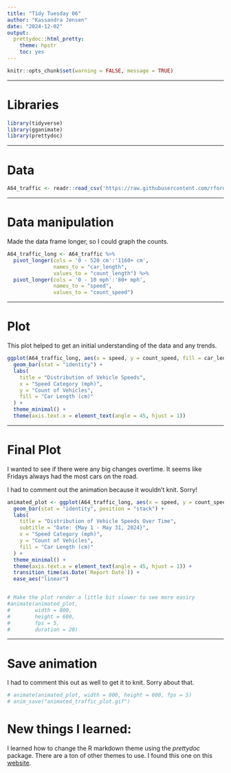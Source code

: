 ```yaml
---
title: "Tidy Tuesday 06"
author: "Kassandra Jensen"
date: "2024-12-02"
output: 
  prettydoc::html_pretty:
    theme: hpstr
    toc: yes
---
```


```r
knitr::opts_chunk$set(warning = FALSE, message = TRUE) 
```
***
# Libraries
```r
library(tidyverse)
library(gganimate)
library(prettydoc)
```
***
# Data
```r
A64_traffic <- readr::read_csv('https://raw.githubusercontent.com/rfordatascience/tidytuesday/main/data/2024/2024-12-03/A64_traffic.csv')
```
***
# Data manipulation
Made the data frame longer, so I could graph the counts. 
```r
A64_traffic_long <- A64_traffic %>%
  pivot_longer(cols = '0 - 520 cm':'1160+ cm',
               names_to = "car_length",
               values_to = "count_length") %>%
  pivot_longer(cols = '0 - 10 mph':'80+ mph',
               names_to = "speed",
               values_to = "count_speed")
```
***
# Plot
This plot helped to get an initial understanding of the data and any trends.
```r
ggplot(A64_traffic_long, aes(x = speed, y = count_speed, fill = car_length)) +
  geom_bar(stat = "identity") +
  labs(
    title = "Distribution of Vehicle Speeds",
    x = "Speed Category (mph)",
    y = "Count of Vehicles",
    fill = "Car Length (cm)"
  ) +
  theme_minimal() +
  theme(axis.text.x = element_text(angle = 45, hjust = 1))

```
***
# Final Plot
I wanted to see if there were any big changes overtime. It seems like Fridays always had the most cars on the road. 


I had to comment out the animation because it wouldn't knit. Sorry!
```r
animated_plot <- ggplot(A64_traffic_long, aes(x = speed, y = count_speed, fill = car_length)) + ## make plot
  geom_bar(stat = "identity", position = "stack") +                                             ## bar plot + stack keeps the different groups stacked on one another
  labs(
    title = "Distribution of Vehicle Speeds Over Time",                                         ## Labels
    subtitle = "Date: {May 1 - May 31, 2024}",
    x = "Speed Category (mph)",
    y = "Count of Vehicles",
    fill = "Car Length (cm)"
  ) + 
  theme_minimal() +                                                                             ## minimal theme
  theme(axis.text.x = element_text(angle = 45, hjust = 1)) +
  transition_time(as.Date(`Report Date`)) +                                                     ## animate over the report date
  ease_aes("linear")                                                                            ## makes it have smooth transitions


# Make the plot render a little bit slower to see more easiry
#animate(animated_plot, 
#        width = 800, 
#        height = 600, 
#        fps = 5,                                                                                ## fewer frames per second 
#        duration = 20)                                                                          ## total animation duration
```
***
# Save animation
I had to comment this out as well to get it to knit. Sorry about that. 
```r
# animate(animated_plot, width = 800, height = 600, fps = 5)
# anim_save("animated_traffic_plot.gif")
```

# New things I learned:
I learned how to change the R markdown theme using the *prettydoc* package. There are a ton of other themes to use. I found this one on this [website](https://rpubs.com/ranydc/rmarkdown_themes#:~:text=To%20apply%20a%20theme%20to,the%20beginning%20of%20your%20document).  

